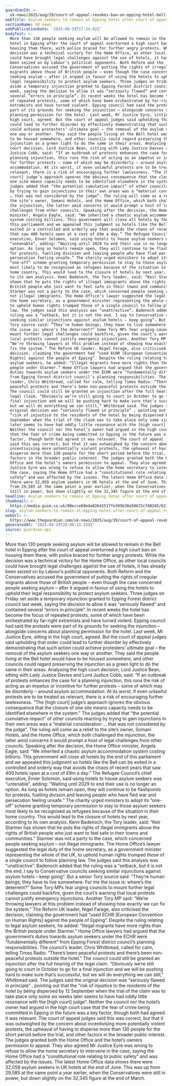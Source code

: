 ```yaml
---
guardianId: >-
  uk-news/2025/aug/29/court-of-appeal-revokes-ban-on-epping-hotel-bell-housing-asylum-seekers
webTitle: Asylum seekers to remain at Epping hotel after court of appeal revokes ban
sectionName: UK news
webPublicationDate: '2025-08-29T17:34:02Z'
bodyText: >-
  More than 130 people seeking asylum will be allowed to remain in the Bell
  hotel in Epping after the court of appeal overturned a high court ban on
  housing them there, with police braced for further angry protests. While the
  decision was a technical victory for the Home Office, as other local councils
  could have brought legal challenges against the use of hotels, it has already
  been seized on by Labour’s political opponents. Both Reform and the
  Conservatives accused the government of putting the rights of irregular
  migrants above those of British people – even though the case concerned people
  seeking asylum – after it argued in favour of using the hotels to uphold their
  legal responsibility to protect asylum seekers. Three judges on Friday set
  aside a temporary injunction granted to Epping Forest district council last
  week, saying the decision to allow it was “seriously flawed” and contained
  several “errors in principle”. In recent weeks the hotel has become the focus
  of repeated protests, some of which have been orchestrated by far-right
  extremists and have turned violent. Epping council had said the protests were
  part of its grounds for seeking the injunction – alongside concerns about
  planning permission for the hotel. Last week, Mr Justice Eyre, sitting in the
  high court, agreed. But the court of appeal judges said upholding that order
  could lead to further disorder by effectively demonstrating that such action
  could achieve protesters’ ultimate goal – the removal of the asylum seekers
  one way or another. They said the people living at the Bell hotel would have
  to be housed somewhere, and other councils could regard preserving the
  injunction as a green light to do the same in their areas. Analysing the high
  court decision, Lord Justice Bean, sitting with Lady Justice Davies and Lord
  Justice Cobb, said: “If an outbreak of protests enhances the case for a
  planning injunction, this runs the risk of acting as an impetus or incentive
  for further protests – some of which may be disorderly – around asylum
  accommodation. At its worst, if even unlawful protests are to be treated as
  relevant, there is a risk of encouraging further lawlessness. “The [high
  court] judge’s approach ignores the obvious consequence that the closure of
  one site means capacity needs to be identified elsewhere in the system.” The
  judges added that “the potential cumulative impact” of other councils reacting
  by trying to gain injunctions in their own areas was a “material consideration
  … that was not considered by the judge”. The ruling will come as a relief to
  the site’s owner, Somani Hotels, and the Home Office, which both challenged
  the injunction, the latter amid concerns it would prompt a host of legal
  challenges from other councils. Speaking after the decision, the Home Office
  minister, Angela Eagle, said: “We inherited a chaotic asylum accommodation
  system costing billions. This government will close all hotels by the end of
  this parliament and we appealed this judgment so hotels like the Bell can be
  exited in a controlled and orderly way that avoids the chaos of recent years
  that saw 400 hotels open at a cost of £9m a day.” The Refugee Council’s chief
  executive, Enver Solomon, said using hotels to house asylum seekers was
  “untenable”, adding: “Waiting until 2029 to end their use is no longer an
  option. As long as hotels remain open, they will continue to be flashpoints
  for protests, fuelling division and leaving people who have fled war and
  persecution feeling unsafe.” The charity urged ministers to adopt its
  “one-off” scheme granting temporary permission to stay to those asylum seekers
  most likely to be recognised as refugees because of the situation in their
  home country. This would lead to the closure of hotels by next year, according
  to its own analysis. Kemi Badenoch, the Tory leader, said: “Keir Starmer has
  shown that he puts the rights of illegal immigrants above the rights of
  British people who just want to feel safe in their towns and communities.”
  Starmer was not a party to the case, which concerned people seeking asylum –
  not illegal immigrants. The Home Office’s lawyer suggested the legal duty of
  the home secretary, as a government minister representing the whole of the UK,
  to uphold human rights trumped those of a single council to follow planning
  law. The judges said this analysis was “unattractive”. Badenoch added that the
  ruling was a “setback, but it is not the end. I say to Conservative councils
  seeking similar injunctions against asylum hotels – keep going”. But a senior
  Tory source said: “They’re human beings; they have to live somewhere. For me
  the issue is: where’s the deterrent?” Some Tory MPs fear urging councils to
  mount further legal challenges could backfire, given the court’s warning that
  local protests cannot justify emergency injunctions. Another Tory MP said:
  “We’re throwing lawyers at this problem instead of showing how exactly we can
  fix the system.” The Reform UK leader, Nigel Farage, also criticised the
  decision, claiming the government had “used ECHR [European Convention on Human
  Rights] against the people of Epping”. Despite the ruling relating to legal
  asylum seekers, he added: “Illegal migrants have more rights than the British
  people under Starmer.” Home Office lawyers had argued that the government’s
  duties towards asylum seekers under the ECHR were “fundamentally different”
  from Epping Forest district council’s planning responsibilities. The council’s
  leader, Chris Whitbread, called for calm, telling Times Radio: “There’s been
  peaceful protests and there’s been non-peaceful protests outside the hotel.”
  The council could still be granted an injunction after the full hearing of the
  legal claim. “Obviously we’re still going to court in October to go for a
  final injunction and we will be pushing hard to make sure that’s successful,
  but we will do everything we can still,” Whitbread said. The judges said the
  original decision was “seriously flawed in principle” , pointing out that the
  “risk of injustice to the residents of the hotel by being dispersed by 12
  September when the trial of the claim was to take place only some six weeks
  later seems to have had oddly little resonance with the [high court] judge”.
  Neither the council nor the hotel’s owner had argued in the high court case
  that the fear of crime being committed in Epping in the future was a key
  factor, though both had agreed it was relevant. The court of appeal judges
  said this was correct, but that it was outweighed by the concern about
  incentivising more potentially violent protests, the upheaval of having to
  disperse more than 130 people for the short period before the trial, and other
  factors in the broader public interest. The judges granted both the Home
  Office and the hotel’s owners permission to appeal. They also agreed Mr
  Justice Eyre was wrong to refuse to allow the home secretary to intervene in
  the case, saying the Home Office had a “constitutional role relating to public
  safety” and was affected by the issues. The latest Home Office data shows
  there were 32,059 asylum seekers in UK hotels at the end of June. This was up
  from 29,585 at the same point a year earlier, when the Conservatives were
  still in power, but down slightly on the 32,345 figure at the end of March.
headline: Asylum seekers to remain at Epping hotel after court of appeal revokes ban
thumbnail: >-
  https://media.guim.co.uk/90ecce69eda82641517fe395630a58672c748245/621_0_5000_4000/500.jpg
slug: asylum-seekers-to-remain-at-epping-hotel-after-court-of-appeal-revokes-ban
webUrl: >-
  https://www.theguardian.com/uk-news/2025/aug/29/court-of-appeal-revokes-ban-on-epping-hotel-bell-housing-asylum-seekers
generatedAt: '2025-08-29T20:00:13.259Z'
source: guardian-api
---
```

More than 130 people seeking asylum will be allowed to remain in the Bell hotel in Epping after the court of appeal overturned a high court ban on housing them there, with police braced for further angry protests. While the decision was a technical victory for the Home Office, as other local councils could have brought legal challenges against the use of hotels, it has already been seized on by Labour’s political opponents. Both Reform and the Conservatives accused the government of putting the rights of irregular migrants above those of British people – even though the case concerned people seeking asylum – after it argued in favour of using the hotels to uphold their legal responsibility to protect asylum seekers. Three judges on Friday set aside a temporary injunction granted to Epping Forest district council last week, saying the decision to allow it was “seriously flawed” and contained several “errors in principle”. In recent weeks the hotel has become the focus of repeated protests, some of which have been orchestrated by far-right extremists and have turned violent. Epping council had said the protests were part of its grounds for seeking the injunction – alongside concerns about planning permission for the hotel. Last week, Mr Justice Eyre, sitting in the high court, agreed. But the court of appeal judges said upholding that order could lead to further disorder by effectively demonstrating that such action could achieve protesters’ ultimate goal – the removal of the asylum seekers one way or another. They said the people living at the Bell hotel would have to be housed somewhere, and other councils could regard preserving the injunction as a green light to do the same in their areas. Analysing the high court decision, Lord Justice Bean, sitting with Lady Justice Davies and Lord Justice Cobb, said: “If an outbreak of protests enhances the case for a planning injunction, this runs the risk of acting as an impetus or incentive for further protests – some of which may be disorderly – around asylum accommodation. At its worst, if even unlawful protests are to be treated as relevant, there is a risk of encouraging further lawlessness. “The [high court] judge’s approach ignores the obvious consequence that the closure of one site means capacity needs to be identified elsewhere in the system.” The judges added that “the potential cumulative impact” of other councils reacting by trying to gain injunctions in their own areas was a “material consideration … that was not considered by the judge”. The ruling will come as a relief to the site’s owner, Somani Hotels, and the Home Office, which both challenged the injunction, the latter amid concerns it would prompt a host of legal challenges from other councils. Speaking after the decision, the Home Office minister, Angela Eagle, said: “We inherited a chaotic asylum accommodation system costing billions. This government will close all hotels by the end of this parliament and we appealed this judgment so hotels like the Bell can be exited in a controlled and orderly way that avoids the chaos of recent years that saw 400 hotels open at a cost of £9m a day.” The Refugee Council’s chief executive, Enver Solomon, said using hotels to house asylum seekers was “untenable”, adding: “Waiting until 2029 to end their use is no longer an option. As long as hotels remain open, they will continue to be flashpoints for protests, fuelling division and leaving people who have fled war and persecution feeling unsafe.” The charity urged ministers to adopt its “one-off” scheme granting temporary permission to stay to those asylum seekers most likely to be recognised as refugees because of the situation in their home country. This would lead to the closure of hotels by next year, according to its own analysis. Kemi Badenoch, the Tory leader, said: “Keir Starmer has shown that he puts the rights of illegal immigrants above the rights of British people who just want to feel safe in their towns and communities.” Starmer was not a party to the case, which concerned people seeking asylum – not illegal immigrants. The Home Office’s lawyer suggested the legal duty of the home secretary, as a government minister representing the whole of the UK, to uphold human rights trumped those of a single council to follow planning law. The judges said this analysis was “unattractive”. Badenoch added that the ruling was a “setback, but it is not the end. I say to Conservative councils seeking similar injunctions against asylum hotels – keep going”. But a senior Tory source said: “They’re human beings; they have to live somewhere. For me the issue is: where’s the deterrent?” Some Tory MPs fear urging councils to mount further legal challenges could backfire, given the court’s warning that local protests cannot justify emergency injunctions. Another Tory MP said: “We’re throwing lawyers at this problem instead of showing how exactly we can fix the system.” The Reform UK leader, Nigel Farage, also criticised the decision, claiming the government had “used ECHR [European Convention on Human Rights] against the people of Epping”. Despite the ruling relating to legal asylum seekers, he added: “Illegal migrants have more rights than the British people under Starmer.” Home Office lawyers had argued that the government’s duties towards asylum seekers under the ECHR were “fundamentally different” from Epping Forest district council’s planning responsibilities. The council’s leader, Chris Whitbread, called for calm, telling Times Radio: “There’s been peaceful protests and there’s been non-peaceful protests outside the hotel.” The council could still be granted an injunction after the full hearing of the legal claim. “Obviously we’re still going to court in October to go for a final injunction and we will be pushing hard to make sure that’s successful, but we will do everything we can still,” Whitbread said. The judges said the original decision was “seriously flawed in principle” , pointing out that the “risk of injustice to the residents of the hotel by being dispersed by 12 September when the trial of the claim was to take place only some six weeks later seems to have had oddly little resonance with the [high court] judge”. Neither the council nor the hotel’s owner had argued in the high court case that the fear of crime being committed in Epping in the future was a key factor, though both had agreed it was relevant. The court of appeal judges said this was correct, but that it was outweighed by the concern about incentivising more potentially violent protests, the upheaval of having to disperse more than 130 people for the short period before the trial, and other factors in the broader public interest. The judges granted both the Home Office and the hotel’s owners permission to appeal. They also agreed Mr Justice Eyre was wrong to refuse to allow the home secretary to intervene in the case, saying the Home Office had a “constitutional role relating to public safety” and was affected by the issues. The latest Home Office data shows there were 32,059 asylum seekers in UK hotels at the end of June. This was up from 29,585 at the same point a year earlier, when the Conservatives were still in power, but down slightly on the 32,345 figure at the end of March.
